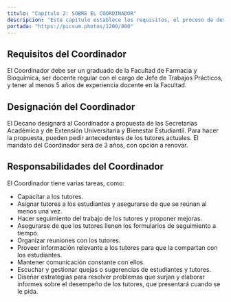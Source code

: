 ---
titulo: "Capítulo 2: SOBRE EL COORDINADOR"
descripcion: "Este capítulo establece los requisitos, el proceso de designación y las responsabilidades del Coordinador en el sistema de tutorías."
portada: "https://picsum.photos/1200/800"
---


## Requisitos del Coordinador  
El Coordinador debe ser un graduado de la Facultad de Farmacia y Bioquímica, ser docente regular con el cargo de Jefe de Trabajos Prácticos, y tener al menos 5 años de experiencia docente en la Facultad.


## Designación del Coordinador  
El Decano designará al Coordinador a propuesta de las Secretarías Académica y de Extensión Universitaria y Bienestar Estudiantil. Para hacer la propuesta, pueden pedir antecedentes de los tutores actuales. El mandato del Coordinador será de 3 años, con opción a renovar.


## Responsabilidades del Coordinador  
El Coordinador tiene varias tareas, como:  
- Capacitar a los tutores.  
- Asignar tutores a los estudiantes y asegurarse de que se reúnan al menos una vez.  
- Hacer seguimiento del trabajo de los tutores y proponer mejoras.  
- Asegurarse de que los tutores llenen los formularios de seguimiento a tiempo.  
- Organizar reuniones con los tutores.  
- Proveer información relevante a los tutores para que la compartan con los estudiantes.  
- Mantener comunicación constante con ellos.  
- Escuchar y gestionar quejas o sugerencias de estudiantes y tutores.  
- Diseñar estrategias para resolver problemas que surjan y elaborar informes sobre el desempeño de los tutores, que presentará cuando se le pida.
